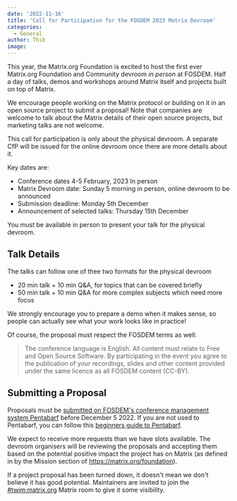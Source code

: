 ```yaml
---
date: '2022-11-16'
title: 'Call for Participation for the FOSDEM 2023 Matrix Devroom'
categories:
  - General
author: Thib
image: 
---
```


This year, the Matrix.org Foundation is excited to host the first ever
Matrix.org Foundation and Community devroom _in person_ at FOSDEM. Half a day of
talks, demos and workshops around Matrix itself and projects built on top of
Matrix.

We encourage people working on the Matrix protocol or building on it in an open
source project to submit a proposal! Note that companies are welcome to talk
about the Matrix details of their open source projects, but marketing talks are
not welcome.

This call for participation is only about the physical devroom. A separate CfP
will be issued for the online devroom once there are more details about it.

Key dates are:

- Conference dates 4-5 February, 2023 In person
- Matrix Devroom date: Sunday 5 morning in person, online devroom to be
  announced
- Submission deadline: Monday 5th December
- Announcement of selected talks: Thursday 15th December 

You must be available in person to present your talk for the physical devroom.

## Talk Details

The talks can follow one of thee two formats for the physical devroom

* 20 min talk + 10 min Q&A, for topics that can be covered briefly
* 50 min talk + 10 min Q&A for more complex subjects which need more focus

We strongly encourage you to prepare a demo when it makes sense, so people can 
actually see what your work looks like in practice!

Of course, the proposal must respect the FOSDEM terms as well:

> The conference language is English. All content must relate to Free and Open
  Source Software. By participating in the event you agree to the publication of
  your recordings, slides and other content provided under the same licence as
  all FOSDEM content (CC-BY).

## Submitting a Proposal

Proposals must be [submitted on FOSDEM's conference management system Pentabarf](https://penta.fosdem.org/submission/FOSDEM23)
before December 5 2022. If you are not used to Pentabarf, you can follow this
[beginners guide to Pentabarf](https://eyskens.me/beginners-guide-to-pentabarf/).

We expect to receive more requests than we have slots available. The devroom
organisers will be reviewing the proposals and accepting them based on the
potential positive impact the project has on Matrix (as defined in by the
Mission section of https://matrix.org/foundation).

If a project proposal has been turned down, it doesn't mean we don't believe it
has good potential. Maintainers are invited to join the [#twim:matrix.org](https://matrix.to/#/#twim:matrix.org)
Matrix room to give it some visibility.
